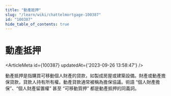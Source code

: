 ```yaml
---
title: "動產抵押"
slug: "/learn/wiki/chattelmortgage-100387"
id: "100387"
hide_table_of_contents: true
---
```



# 動產抵押

<ArticleMeta id={100387} updatedAt={'2023-09-26 13:58:47'} />
<div className='border-solid border-b border-t-0 my-4 border-[var(--ifm-color-gray-300)]' />

動產抵押是指購買可移動個人財產的貸款，如製成房屋或建築設備。財產或動產擔保貸款，貸款人持有所有權。動產貸款通常被稱為擔保協議。術語 “個人財產擔保”、“個人財產留置權” 甚至 “可移動質押” 都是動產抵押的同義詞。
